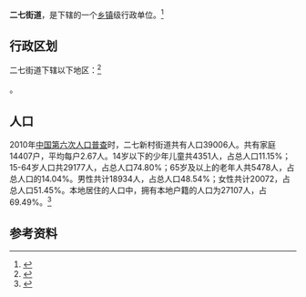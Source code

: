 {{中国乡级行政区|37/01/03/008/000}}

'''二七街道'''，是{{PRC admin/fullname|37/01/03/008/000|3}}下辖的一个[[乡镇|乡镇]]级行政单位。<ref>{{PRC admin/ref sgc|{{PRC admin/parent|37/01/03/008/000}}}}</ref>

== 行政区划 ==

二七街道下辖以下地区：<ref>{{PRC admin/ref sgc|37/01/03/008/000}}</ref>

{{PRC admin/children|37/01/03/008/000}}。
== 人口 ==

2010年[[中国第六次人口普查|中国第六次人口普查]]时，二七新村街道共有人口39006人。共有家庭14407户，平均每户2.67人。14岁以下的少年儿童共4351人，占总人口11.15%；15-64岁人口共29177人，占总人口74.80%；65岁及以上的老年人共5478人，占总人口的14.04%。男性共计18934人，占总人口48.54%；女性共计20072，占总人口51.45%。本地居住的人口中，拥有本地户籍的人口为27107人，占69.49%。<ref name="人口普查2010">{{cite web| url =http://www.yearbookchina.com/navipage-n2013030152000017.html| title =《中国2010年人口普查分乡、镇、街道资料》| author =中国国务院人口普查办公室、中国国家统计局人口就业统计司等| year =2010| website =统计年鉴分享平台| page =表15 山东省乡、镇、街道人口| format =收费| access-date =2018-07-19| archive-url =https://web.archive.org/web/20180719084356/http://www.yearbookchina.com/navipage-n2013030152000017.html| archive-date =2018-07-19| dead-url =yes}}</ref>

== 参考资料 ==

{{reflist}}

{{行政区划小作品}}
{{PRC admin/navcat|37/01/03/008/000}}